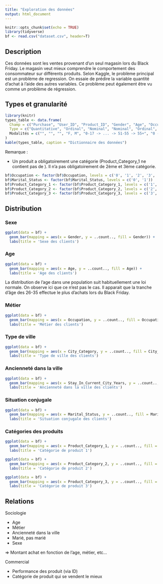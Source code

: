 ```yaml
---
title: "Exploration des données"
output: html_document
---
```


```r
knitr::opts_chunk$set(echo = TRUE)
library(tidyverse)
bf <- read.csv("dataset.csv", header=T)
```

## Description
Ces données sont les ventes provenant d'un seul magasin lors du Black Friday.
Le magasin veut mieux comprendre le comportement des consommateur sur différents produits.
Selon Kaggle, le problème principal est un problème de regression. On essaie de prédire la variable quantité d'achat à l'aide des autres variables. Ce problème peut également être vu comme un problème de régression.

## Types et granularité

```r
library(knitr)
types_table <- data.frame(
  Champ = c("Purchase", "User_ID", "Product_ID", "Gender", "Age", "Occupation", "City_Category", "Stay_In_Current_City_Years", "Marital_Status", "Product_Category_1", "Product_Category_2", "Product_Category_3"),
  Type = c("Quantitative", "Ordinal", "Nominal", "Nominal", "Ordinal", "Nominal", "Nominal", "Ordinal", "Nominal", "Nominal", "Nominal", "Nominal"),
  Modalités = c("", "", "", "F, M", "0-17 -> ... -> 51-55 -> 55+", "0 -> 20", "A, B, C", "0, 1, 2, 3, 4+", "0, 1", "1 -> 18", "2 -> 18 (avec NA)", "3 -> 18 (avec NA)")
)
kable(types_table, caption = "Dictionnaire des données")
```

Remarque :

- Un produit a obligatoirement une catégorie (Product_Category_1 ne contient pas de <NA>). Il n'a pas obligatoirement de 2ème et 3ème catégorie.

```r
bf$Occupation <- factor(bf$Occupation, levels = c('0', '1', '2', '3', '4', '5', '6', '7', '8', '9', '10', '11', '12', '13', '14', '15', '16', '17', '18', '19', '20'))
bf$Marital_Status <- factor(bf$Marital_Status, levels = c('0', '1'))
bf$Product_Category_1 <- factor(bf$Product_Category_1, levels = c('1', '2', '3', '4', '5', '6', '7', '8', '9', '10', '11', '12', '13', '14', '15', '16', '17', '18'))
bf$Product_Category_2 <- factor(bf$Product_Category_2, levels = c('2', '3', '4', '5', '6', '7', '8', '9', '10', '11', '12', '13', '14', '15', '16', '17', '18'))
bf$Product_Category_3 <- factor(bf$Product_Category_3, levels = c('3', '4', '5', '6', '7', '8', '9', '10', '11', '12', '13', '14', '15', '16', '17', '18'))
```

## Distribution

### Sexe

```r
ggplot(data = bf) + 
  geom_bar(mapping = aes(x = Gender, y = ..count.., fill = Gender)) + 
  labs(title = 'Sexe des clients')
```

### Age

```r
ggplot(data = bf) + 
  geom_bar(mapping = aes(x = Age, y = ..count.., fill = Age)) + 
  labs(title = 'Age des clients')
```

La distribution de l'age dans une population suit habituellement une loi normale. On observe ici que ce n'est pas le cas. Il apparait que la tranche d'âge des 26-35 effectue le plus d'achats lors du Black Friday.

### Métier

```r
ggplot(data = bf) + 
  geom_bar(mapping = aes(x = Occupation, y = ..count.., fill = Occupation)) + 
  labs(title = 'Métier des clients')
```

### Type de ville

```r
ggplot(data = bf) + 
  geom_bar(mapping = aes(x = City_Category, y = ..count.., fill = City_Category)) + 
  labs(title = 'Type de ville des clients')
```

### Ancienneté dans la ville

```r
ggplot(data = bf) + 
  geom_bar(mapping = aes(x = Stay_In_Current_City_Years, y = ..count.., fill = Stay_In_Current_City_Years)) + 
  labs(title = 'Ancienneté dans la ville des clients')
```

### Situation conjugale

```r
ggplot(data = bf) + 
  geom_bar(mapping = aes(x = Marital_Status, y = ..count.., fill = Marital_Status)) + 
  labs(title = 'Situation conjugale des clients')
```

### Catégories des produits

```r
ggplot(data = bf) + 
  geom_bar(mapping = aes(x = Product_Category_1, y = ..count.., fill = Product_Category_1)) + 
  labs(title = 'Catégorie de produit 1')
```

```r
ggplot(data = bf) + 
  geom_bar(mapping = aes(x = Product_Category_2, y = ..count.., fill = Product_Category_2)) + 
  labs(title = 'Catégorie de produit 2')
```

```r
ggplot(data = bf) + 
  geom_bar(mapping = aes(x = Product_Category_3, y = ..count.., fill = Product_Category_3)) + 
  labs(title = 'Catégorie de produit 3')
```

## Relations

Sociologie

- Age
- Métier
- Ancienneté dans la ville
- Marié, pas marié
- Sexe

=> Montant achat en fonction de l'age, métier, etc...

Commercial

- Performance des produit (via ID)
- Catégorie de produit qui se vendent le mieux